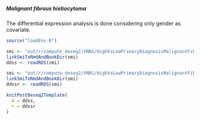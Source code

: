 ##### Malignant fibrous histiocytoma

The differential expression analysis is done considering only gender as covariate.

```r
source("loadEnv.R")

smi <- "out/r/compute_deseq2/VNN1/HighVsLowPrimaryDiagnosisMalignantFibrousHistiocytoma_ddss.rds"
linkSmiToRmdAndBookDir(smi)
ddss <- readRDS(smi)

smi <- "out/r/compute_deseq2/VNN1/HighVsLowPrimaryDiagnosisMalignantFibrousHistiocytoma_ddssr.rds"
linkSmiToRmdAndBookDir(smi)
ddssr <- readRDS(smi)

knitPostDeseq2Template(
  d = ddss,
  r = ddssr
)
```
